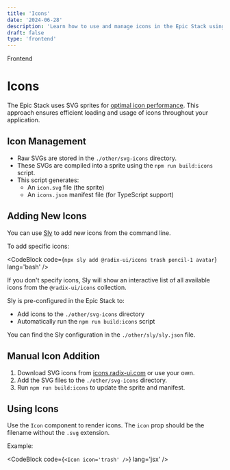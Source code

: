 ```yaml
---
title: 'Icons'
date: '2024-06-28'
description: 'Learn how to use and manage icons in the Epic Stack using SVG sprites for optimal performance.'
draft: false
type: 'frontend'
---
```



<GroupName>Frontend</GroupName>

# Icons

The Epic Stack uses SVG sprites for [optimal icon performance](https://benadam.me/thoughts/react-svg-sprites/). This approach ensures efficient loading and usage of icons throughout your application.

## Icon Management

- Raw SVGs are stored in the `./other/svg-icons` directory.
- These SVGs are compiled into a sprite using the `npm run build:icons` script.
- This script generates:
  - An `icon.svg` file (the sprite)
  - An `icons.json` manifest file (for TypeScript support)

## Adding New Icons

You can use [Sly](https://github.com/jacobparis-insiders/sly/tree/main/cli) to add new icons from the command line.

To add specific icons:

<CodeBlock
  code={`npx sly add @radix-ui/icons trash pencil-1 avatar`}
  lang='bash'
/>

If you don't specify icons, Sly will show an interactive list of all available icons from the `@radix-ui/icons` collection.

Sly is pre-configured in the Epic Stack to:

- Add icons to the `./other/svg-icons` directory
- Automatically run the `npm run build:icons` script

You can find the Sly configuration in the `./other/sly/sly.json` file.

## Manual Icon Addition

1. Download SVG icons from [icons.radix-ui.com](https://icons.radix-ui.com/) or use your own.
2. Add the SVG files to the `./other/svg-icons` directory.
3. Run `npm run build:icons` to update the sprite and manifest.

## Using Icons

Use the `Icon` component to render icons. The `icon` prop should be the filename without the `.svg` extension.

Example:

<CodeBlock code={`<Icon icon='trash' />`} lang='jsx' />
